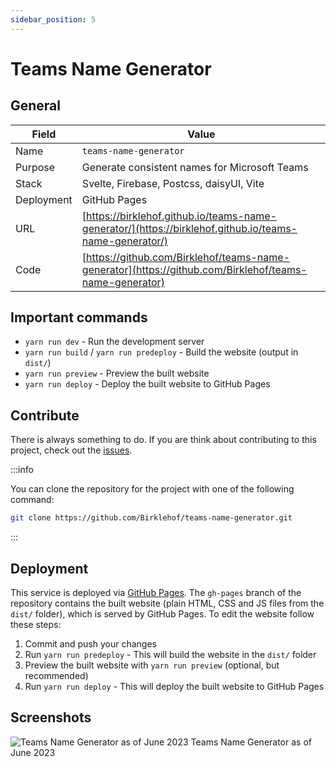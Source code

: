 ```yaml
---
sidebar_position: 5
---
```


# Teams Name Generator

## General

| Field      | Value                                                                                                  |
| ---------- | ------------------------------------------------------------------------------------------------------ |
| Name       | `teams-name-generator`                                                                                 |
| Purpose    | Generate consistent names for Microsoft Teams                                                          |
| Stack      | Svelte, Firebase, Postcss, daisyUI, Vite                                                               |
| Deployment | GitHub Pages                                                                                           |
| URL        | [https://birklehof.github.io/teams-name-generator/](https://birklehof.github.io/teams-name-generator/) |
| Code       | [https://github.com/Birklehof/teams-name-generator](https://github.com/Birklehof/teams-name-generator) |

## Important commands

- `yarn run dev` - Run the development server
- `yarn run build` / `yarn run predeploy` - Build the website (output in `dist/`)
- `yarn run preview` - Preview the built website
- `yarn run deploy` - Deploy the built website to GitHub Pages

## Contribute

There is always something to do. If you are think about contributing to this project, check out the [issues](https://github.com/Birklehof/teams-name-generator/issues).

:::info

You can clone the repository for the project with one of the following command:

```bash
git clone https://github.com/Birklehof/teams-name-generator.git
```

:::

## Deployment

This service is deployed via [GitHub Pages](https://pages.github.com/). The `gh-pages` branch of the repository contains the built website (plain HTML, CSS and JS files from the `dist/` folder), which is served by GitHub Pages. To edit the website follow these steps:

1. Commit and push your changes
2. Run `yarn run predeploy` - This will build the website in the `dist/` folder
3. Preview the built website with `yarn run preview` (optional, but recommended)
4. Run `yarn run deploy` - This will deploy the built website to GitHub Pages

## Screenshots

![Teams Name Generator as of June 2023](/img/docs/teams-name-generator.png)
Teams Name Generator as of June 2023
